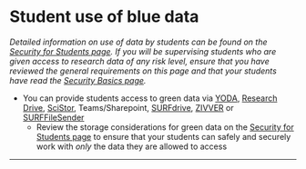 

# Student use of blue data

*Detailed information on use of data by students can be found on the [Security for Students page](https://fgb-rdm.nl/Security/SecurityForStudents.html){target="_blank"}. If you will be supervising students who are given access to research data of any risk level, ensure that you have reviewed the general requirements on this page and that your students have read the [Security Basics page](https://fgb-rdm.nl/Security/SecurityBasics.html){target="_blank"}.*

-   You can provide students access to green data via [YODA](https://rdm.vu.nl/topics/yoda.html){target="_blank"}, [Research Drive](https://rdm.vu.nl/topics/researchdrive.html){target="_blank"}, [SciStor](https://rdm.vu.nl/topics/scistor.html){target="_blank"}, Teams/Sharepoint, [SURFdrive](https://services.vu.nl/esc?id=kb_article&sysparm_article=KB0012728){target="_blank"}, [ZIVVER](https://services.vu.nl/esc?id=kb_article&sysparm_article=KB0012860){target="_blank"} or [SURFFileSender](https://www.surf.nl/en/surffilesender-send-large-files-securely-and-encrypted){target="_blank"}
    -   Review the storage considerations for green data on the [Security for Students page](https://fgb-rdm.nl/Security/SecurityForStudents.html#storage){target="_blank"} to ensure that your students can safely and securely work with *only* the data they are allowed to access

------------------------------------------------------------------------

<br>
